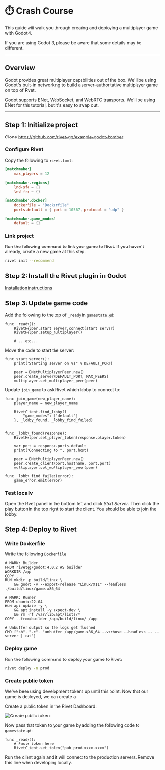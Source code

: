 
# ⏱️ Crash Course

<RequiresBetaSignup />

<WorkInProgress />

This guide will walk you through creating and deploying a multiplayer game with Godot 4.

<Warning>If you are using Godot 3, please be aware that some details may be different.</Warning>

---

## Overview

Godot provides great multiplayer capabilities out of the box. We'll be using Godot's built-in networking to build a server-authoritative multiplayer game on top of Rivet.

Godot supports ENet, WebSocket, and WebRTC transports. We'll be using ENet for this tutorial, but it's easy to swap out.

---

## Step 1: Initialize project

<InstallCli />

Clone https://github.com/rivet-gg/example-godot-bomber

### Configure Rivet

Copy the following to `rivet.toml`:

```toml rivet.toml
[matchmaker]
	max_players = 12

[matchmaker.regions]
	lnd-sfo = {}
	lnd-fra = {}

[matchmaker.docker]
	dockerfile = "Dockerfile"
	ports.default = { port = 10567, protocol = "udp" }

[matchmaker.game_modes]
	default = {}
```

### Link project

Run the following command to link your game to Rivet. If you haven't already, create a new game at this step.

```bash
rivet init --recommend
```

## Step 2: Install the Rivet plugin in Godot

[Installation instructions](https://github.com/rivet-gg/plugin-godot/tree/main#installation)

## Step 3: Update game code

Add the following to the top of `_ready` in `gamestate.gd`:

```text gamestate.gd
func _ready():
	RivetHelper.start_server.connect(start_server)
	RivetHelper.setup_multiplayer()

	# ...etc...
```

Move the code to start the server:

```text gamestate.gd
func start_server():
	print("Starting server on %s" % DEFAULT_PORT)

	peer = ENetMultiplayerPeer.new()
	peer.create_server(DEFAULT_PORT, MAX_PEERS)
	multiplayer.set_multiplayer_peer(peer)
```

Update `join_game` to ask Rivet which lobby to connect to:

```text gamestate.gd
func join_game(new_player_name):
	player_name = new_player_name

	RivetClient.find_lobby({
		"game_modes": ["default"]
	}, _lobby_found, _lobby_find_failed)


func _lobby_found(response):
	RivetHelper.set_player_token(response.player.token)

	var port = response.ports.default
	print("Connecting to ", port.host)

	peer = ENetMultiplayerPeer.new()
	peer.create_client(port.hostname, port.port)
	multiplayer.set_multiplayer_peer(peer)

func _lobby_find_failed(error):
	game_error.emit(error)
```

### Test locally

Open the Rivet panel in the bottom left and click _Start Server_. Then click the play button in the top right to start the client. You should be able to join the lobby.

## Step 4: Deploy to Rivet

### Write Dockerfile

Write the following `Dockerfile`

```docker Dockerfile
# MARK: Builder
FROM rivetgg/godot:4.0.2 AS builder
WORKDIR /app
COPY . .
RUN mkdir -p build/linux \
    && godot -v --export-release "Linux/X11" --headless ./build/linux/game.x86_64

# MARK: Runner
FROM ubuntu:22.04
RUN apt update -y \
    && apt install -y expect-dev \
    && rm -rf /var/lib/apt/lists/*
COPY --from=builder /app/build/linux/ /app

# Unbuffer output so the logs get flushed
CMD ["sh", "-c", "unbuffer /app/game.x86_64 --verbose --headless -- --server | cat"]
```

### Deploy game

Run the following command to deploy your game to Rivet:

```bash
rivet deploy -n prod
```

### Create public token

We've been using development tokens up until this point. Now that our game is deployed, we can create a

Create a public token in the Rivet Dashboard:

<Image src={imgCreatePublicToken} alt='Create public token' />

Now pass that token to your game by adding the following code to `gamestate.gd`:

```text gamestate.gd
func _ready():
	# Paste token here
	RivetClient.set_token("pub_prod.xxxx.xxxx")
```

Run the client again and it will connect to the production servers. Remove this line when developing locally.

